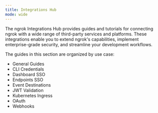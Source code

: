 ```yaml
---
title: Integrations Hub
mode: wide
---
```


The ngrok Integrations Hub provides guides and tutorials for connecting ngrok with a wide range of third-party services and platforms.
These integrations enable you to extend ngrok's capabilities, implement enterprise-grade security, and streamline your development workflows.

The guides in this section are organized by use case:

- General Guides
- CLI Credentials
- Dashboard SSO
- Endpoints SSO
- Event Destinations
- JWT Validation
- Kubernetes Ingress
- OAuth
- Webhooks
